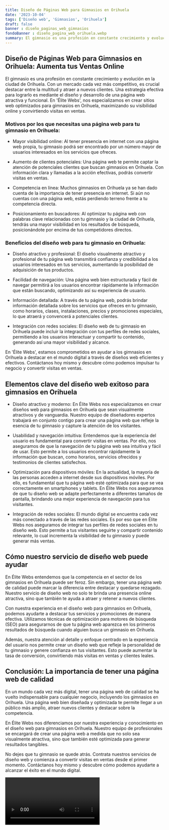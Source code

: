 ```yaml
---
title: Diseño de Páginas Web para Gimnasios en Orihuela
date: '2023-10-04'
tags: ['Diseño web', 'Gimnasios', 'Orihuela']
draft: false
banner : diseño_paginas_web_gimnasios
fondoBanner : diseño_pagina_web_orihuela.webp
summary: El gimnasio es una profesión en constante crecimiento y evolución en la ciudad de Orihuela. Con un mercado cada vez más competitivo, es crucial destacar entre la multitud y atraer a nuevos clientes. Una estrategia efectiva para lograrlo es mediante el diseño y desarrollo de una página web atractiva y funcional. En 'Élite Webs', nos especializamos en crear sitios web optimizados para gimnasios en Orihuela, maximizando su visibilidad online y convirtiendo visitas en ventas.
---
```


## Diseño de Páginas Web para Gimnasios en Orihuela: Aumenta tus Ventas Online

El gimnasio es una profesión en constante crecimiento y evolución en la ciudad de Orihuela. Con un mercado cada vez más competitivo, es crucial destacar entre la multitud y atraer a nuevos clientes. Una estrategia efectiva para lograrlo es mediante el diseño y desarrollo de una página web atractiva y funcional. En 'Élite Webs', nos especializamos en crear sitios web optimizados para gimnasios en Orihuela, maximizando su visibilidad online y convirtiendo visitas en ventas.

### Motivos por los que necesitas una página web para tu gimnasio en Orihuela:

- Mayor visibilidad online: Al tener presencia en internet con una página web propia, tu gimnasio podrá ser encontrado por un número mayor de usuarios interesados en los servicios que ofreces.

- Aumento de clientes potenciales: Una página web te permite captar la atención de potenciales clientes que buscan gimnasios en Orihuela. Con información clara y llamadas a la acción efectivas, podrás convertir visitas en ventas.

- Competencia en línea: Muchos gimnasios en Orihuela ya se han dado cuenta de la importancia de tener presencia en internet. Si aún no cuentas con una página web, estás perdiendo terreno frente a tu competencia directa.

- Posicionamiento en buscadores: Al optimizar tu página web con palabras clave relacionadas con tu gimnasio y la ciudad de Orihuela, tendrás una mayor visibilidad en los resultados de búsqueda, posicionándote por encima de tus competidores directos.

### Beneficios del diseño web para tu gimnasio en Orihuela:

- Diseño atractivo y profesional: El diseño visualmente atractivo y profesional de tu página web transmitirá confianza y credibilidad a los usuarios interesados en tus servicios, aumentando la posibilidad de adquisición de tus productos.

- Facilidad de navegación: Una página web bien estructurada y fácil de navegar permitirá a los usuarios encontrar rápidamente la información que están buscando, optimizando así su experiencia de usuario.

- Información detallada: A través de tu página web, podrás brindar información detallada sobre los servicios que ofreces en tu gimnasio, como horarios, clases, instalaciones, precios y promociones especiales, lo que atraerá y convencerá a potenciales clientes.

- Integración con redes sociales: El diseño web de tu gimnasio en Orihuela puede incluir la integración con tus perfiles de redes sociales, permitiendo a los usuarios interactuar y compartir tu contenido, generando así una mayor visibilidad y alcance.

En 'Élite Webs', estamos comprometidos en ayudar a los gimnasios en Orihuela a destacar en el mundo digital a través de diseños web eficientes y efectivos. Contáctanos hoy mismo y descubre cómo podemos impulsar tu negocio y convertir visitas en ventas.

<GifSeo />

<Cta />

## Elementos clave del diseño web exitoso para gimnasios en Orihuela

- Diseño atractivo y moderno: En Élite Webs nos especializamos en crear diseños web para gimnasios en Orihuela que sean visualmente atractivos y de vanguardia. Nuestro equipo de diseñadores expertos trabajará en conjunto contigo para crear una página web que refleje la esencia de tu gimnasio y capture la atención de los visitantes.

- Usabilidad y navegación intuitiva: Entendemos que la experiencia del usuario es fundamental para convertir visitas en ventas. Por ello, nos aseguramos de que la navegación de tu página web sea intuitiva y fácil de usar. Esto permite a los usuarios encontrar rápidamente la información que buscan, como horarios, servicios ofrecidos y testimonios de clientes satisfechos.

- Optimización para dispositivos móviles: En la actualidad, la mayoría de las personas acceden a internet desde sus dispositivos móviles. Por ello, es fundamental que tu página web esté optimizada para que se vea correctamente en smartphones y tablets. En Élite Webs nos aseguramos de que tu diseño web se adapte perfectamente a diferentes tamaños de pantalla, brindando una mejor experiencia de navegación para tus visitantes.

- Integración de redes sociales: El mundo digital se encuentra cada vez más conectado a través de las redes sociales. Es por eso que en Élite Webs nos aseguramos de integrar tus perfiles de redes sociales en tu diseño web. Esto permite a tus visitantes seguirte y compartir contenido relevante, lo cual incrementa la visibilidad de tu gimnasio y puede generar más ventas.

## Cómo nuestro servicio de diseño web puede ayudar

En Élite Webs entendemos que la competencia en el sector de los gimnasios en Orihuela puede ser feroz. Sin embargo, tener una página web de calidad puede marcar la diferencia entre destacar y quedarse rezagado. Nuestro servicio de diseño web no solo te brinda una presencia online atractiva, sino que también te ayuda a atraer y retener a nuevos clientes.

Con nuestra experiencia en el diseño web para gimnasios en Orihuela, podemos ayudarte a destacar tus servicios y promociones de manera efectiva. Utilizamos técnicas de optimización para motores de búsqueda (SEO) para asegurarnos de que tu página web aparezca en los primeros resultados de búsqueda cuando alguien busca un gimnasio en Orihuela.

Además, nuestra atención al detalle y enfoque centrado en la experiencia del usuario nos permite crear un diseño web que refleje la personalidad de tu gimnasio y genere confianza en tus visitantes. Esto puede aumentar la tasa de conversión, convirtiendo más visitas en ventas y clientes leales.

## Conclusión: La importancia de tener una página web de calidad

En un mundo cada vez más digital, tener una página web de calidad se ha vuelto indispensable para cualquier negocio, incluyendo los gimnasios en Orihuela. Una página web bien diseñada y optimizada te permite llegar a un público más amplio, atraer nuevos clientes y destacar sobre la competencia.

En Élite Webs nos diferenciamos por nuestra experiencia y conocimiento en el diseño web para gimnasios en Orihuela. Nuestro equipo de profesionales se encargará de crear una página web a medida que no solo sea visualmente atractiva, sino que también esté optimizada para generar resultados tangibles.

No dejes que tu gimnasio se quede atrás. Contrata nuestros servicios de diseño web y comienza a convertir visitas en ventas desde el primer momento. Contáctanos hoy mismo y descubre cómo podemos ayudarte a alcanzar el éxito en el mundo digital.

<Video />

<CtaBot job='Gimnasios' city='Orihuela'/>

<Gmaps query='Orihuela+españa+maps' />